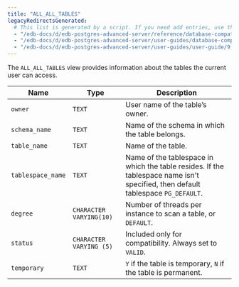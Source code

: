 ```yaml
---
title: "ALL_ALL_TABLES"
legacyRedirectsGenerated:
  # This list is generated by a script. If you need add entries, use the `legacyRedirects` key.
  - "/edb-docs/d/edb-postgres-advanced-server/reference/database-compatibility-for-oracle-developers-reference-guide/9.6/Database_Compatibility_for_Oracle_Developers_Reference_Guide.1.107.html"
  - "/edb-docs/d/edb-postgres-advanced-server/user-guides/database-compatibility-for-oracle-developers-guide/9.5/Database_Compatibility_for_Oracle_Developers_Guide.1.225.html"
  - "/edb-docs/d/edb-postgres-advanced-server/user-guides/user-guide/9.5/EDB_Postgres_Enterprise_Guide.1.171.html"
---
```


<div id="all_all_tables" class="registered_link"></div>

The `ALL_ALL_TABLES` view provides information about the tables the current user can access.

| Name              | Type                    | Description                                                                                                                       |
| ----------------- | ----------------------- | --------------------------------------------------------------------------------------------------------------------------------- |
| `owner`           | `TEXT`                  | User name of the table’s owner.                                                                                                   |
| `schema_name`     | `TEXT`                  | Name of the schema in which the table belongs.                                                                                    |
| `table_name`      | `TEXT`                  | Name of the table.                                                                                                            |
| `tablespace_name` | `TEXT`                  | Name of the tablespace in which the table resides. If the tablespace name isn't specified, then default tablespace `PG_DEFAULT`. |
| `degree`          | `CHARACTER VARYING(10)` | Number of threads per instance to scan a table, or `DEFAULT`.                                                                     |
| `status`          | `CHARACTER VARYING (5)` | Included only for compatibility. Always set to `VALID`.                                                                           |
| `temporary`       | `TEXT`                  | `Y` if the table is temporary, `N` if the table is permanent.                                                                     |
